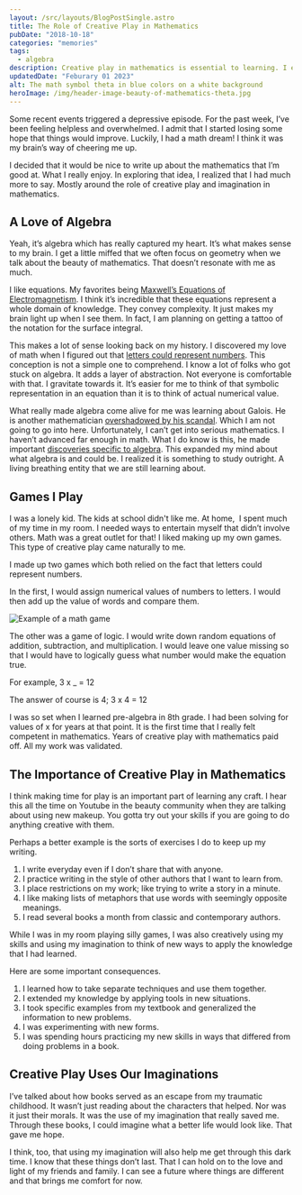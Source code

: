 ```yaml
---
layout: /src/layouts/BlogPostSingle.astro
title: The Role of Creative Play in Mathematics
pubDate: "2018-10-18"
categories: "memories"
tags:
  - algebra
description: Creative play in mathematics is essential to learning. I expanded my mathematical abilities by making up my own games in my bedroom.
updatedDate: "Feburary 01 2023"
alt: The math symbol theta in blue colors on a white background
heroImage: /img/header-image-beauty-of-mathematics-theta.jpg
---
```


Some recent events triggered a depressive episode. For the past week, I’ve been feeling helpless and overwhelmed. I admit that I started losing some hope that things would improve. Luckily, I had a math dream! I think it was my brain’s way of cheering me up.

I decided that it would be nice to write up about the mathematics that I’m good at. What I really enjoy. In exploring that idea, I realized that I had much more to say. Mostly around the role of creative play and imagination in mathematics.

## A Love of Algebra

Yeah, it’s algebra which has really captured my heart. It’s what makes sense to my brain. I get a little miffed that we often focus on geometry when we talk about the beauty of mathematics. That doesn’t resonate with me as much.

I like equations. My favorites being [Maxwell’s Equations of Electromagnetism](https://en.wikipedia.org/wiki/Maxwell%27s_equations). I think it’s incredible that these equations represent a whole domain of knowledge. They convey complexity. It just makes my brain light up when I see them. In fact, I am planning on getting a tattoo of the notation for the surface integral.

This makes a lot of sense looking back on my history. I discovered my love of math when I figured out that [letters could represent numbers](https://medium.com/@SusanSilver/a-writer-s-illicit-love-affair-with-mathematics-d7d144ac2234). This conception is not a simple one to comprehend. I know a lot of folks who got stuck on algebra. It adds a layer of abstraction. Not everyone is comfortable with that. I gravitate towards it. It’s easier for me to think of that symbolic representation in an equation than it is to think of actual numerical value.

What really made algebra come alive for me was learning about Galois. He is another mathematician [overshadowed by his scandal](https://beautyofmathematics.com/truth-hardy/). Which I am not going to go into here. Unfortunately, I can’t get into serious mathematics. I haven’t advanced far enough in math. What I do know is this, he made important [discoveries specific to algebra](https://en.wikipedia.org/wiki/%C3%89variste_Galois). This expanded my mind about what algebra is and could be. I realized it is something to study outright. A living breathing entity that we are still learning about.

## Games I Play

I was a lonely kid. The kids at school didn't like me. At home,  I spent much of my time in my room. I needed ways to entertain myself that didn’t involve others. Math was a great outlet for that! I liked making up my own games. This type of creative play came naturally to me.

I made up two games which both relied on the fact that letters could represent numbers.

In the first, I would assign numerical values of numbers to letters. I would then add up the value of words and compare them.

![Example of a math game](images/math-games-substitution-code-inequalities-500x408.jpeg)

The other was a game of logic. I would write down random equations of addition, subtraction, and multiplication. I would leave one value missing so that I would have to logically guess what number would make the equation true.

For example, 3 x \_ = 12

The answer of course is 4; 3 x 4 = 12

I was so set when I learned pre-algebra in 8th grade. I had been solving for values of x for years at that point. It is the first time that I really felt competent in mathematics. Years of creative play with mathematics paid off. All my work was validated.

## The Importance of Creative Play in Mathematics

I think making time for play is an important part of learning any craft. I hear this all the time on Youtube in the beauty community when they are talking about using new makeup. You gotta try out your skills if you are going to do anything creative with them.

Perhaps a better example is the sorts of exercises I do to keep up my writing.

1. I write everyday even if I don’t share that with anyone.
2. I practice writing in the style of other authors that I want to learn from.
3. I place restrictions on my work; like trying to write a story in a minute.
4. I like making lists of metaphors that use words with seemingly opposite meanings.
5. I read several books a month from classic and contemporary authors.

While I was in my room playing silly games, I was also creatively using my skills and using my imagination to think of new ways to apply the knowledge that I had learned.

Here are some important consequences.

1. I learned how to take separate techniques and use them together.
2. I extended my knowledge by applying tools in new situations.
3. I took specific examples from my textbook and generalized the information to new problems.
4. I was experimenting with new forms.
5. I was spending hours practicing my new skills in ways that differed from doing problems in a book.

## Creative Play Uses Our Imaginations

I’ve talked about how books served as an escape from my traumatic childhood. It wasn’t just reading about the characters that helped. Nor was it just their morals. It was the use of my imagination that really saved me. Through these books, I could imagine what a better life would look like. That gave me hope.

I think, too, that using my imagination will also help me get through this dark time. I know that these things don’t last. That I can hold on to the love and light of my friends and family. I can see a future where things are different and that brings me comfort for now.
